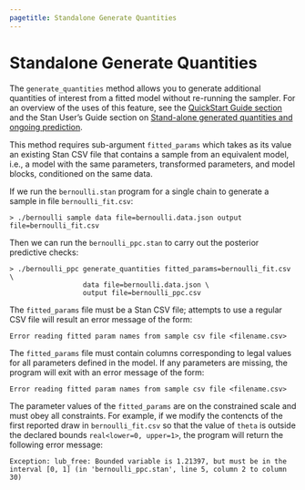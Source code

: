 ```yaml
---
pagetitle: Standalone Generate Quantities
---
```


# Standalone Generate Quantities

The `generate_quantities` method allows you to generate additional
quantities of interest from a fitted model without re-running the sampler.
For an overview of the uses of this feature, see the
[QuickStart Guide section](generate_quantities_intro.Rmd)
and the Stan User's Guide section on
[Stand-alone generated quantities and ongoing prediction](../stan-users-guide/posterior-prediction.Rmd#stand-alone-generated-quantities-and-ongoing-prediction).

This method requires sub-argument `fitted_params` which takes as its value
an existing Stan CSV file that contains a sample from an equivalent model,
i.e., a model with the same parameters, transformed parameters, and model blocks,
conditioned on the same data.

If we run the `bernoulli.stan` program for a single chain to
generate a sample in file `bernoulli_fit.csv`:

```
> ./bernoulli sample data file=bernoulli.data.json output file=bernoulli_fit.csv
```

Then we can run the `bernoulli_ppc.stan` to carry out the posterior predictive
checks:

```
> ./bernoulli_ppc generate_quantities fitted_params=bernoulli_fit.csv \
                  data file=bernoulli.data.json \
                  output file=bernoulli_ppc.csv
```

The `fitted_params` file must be a Stan CSV file; attempts to use a regular CSV file
will result an error message of the form:

```
Error reading fitted param names from sample csv file <filename.csv>
```

The `fitted_params` file must contain columns corresponding to legal values
for all parameters defined in the model.
If any parameters are missing, the program will exit with an error
message of the form:

```
Error reading fitted param names from sample csv file <filename.csv>
```

The parameter values of the `fitted_params` are on the
constrained scale and must obey all constraints.
For example, if we modify the contencts of the first
reported draw in `bernoulli_fit.csv` so that the value
of `theta` is outside the declared bounds `real<lower=0, upper=1>`,
the program will return the following error message:

```
Exception: lub_free: Bounded variable is 1.21397, but must be in the interval [0, 1] (in 'bernoulli_ppc.stan', line 5, column 2 to column 30)
```





